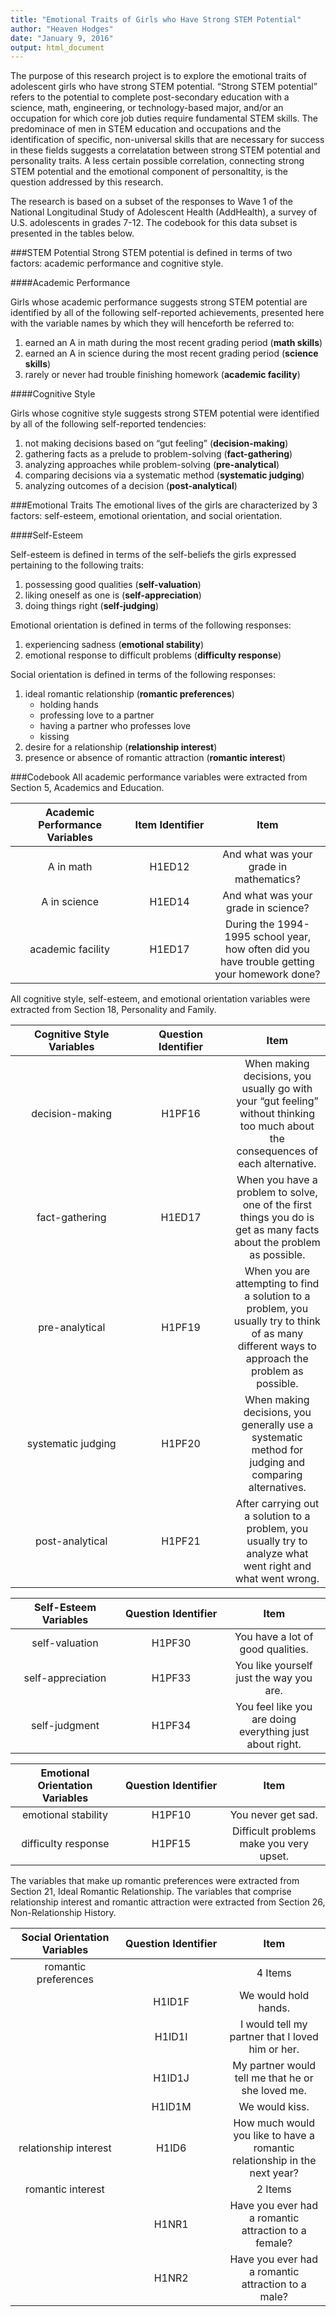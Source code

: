 ```yaml
---
title: "Emotional Traits of Girls who Have Strong STEM Potential"
author: "Heaven Hodges"
date: "January 9, 2016"
output: html_document
---
```

The purpose of this research project is to explore the emotional traits of adolescent girls who have strong STEM potential. "Strong STEM potential" refers to the potential to complete post-secondary education with a science, math, engineering, or technology-based major, and/or an occupation for which core job duties require fundamental STEM skills. The predominace of men in STEM education and occupations and the identification of specific, non-universal skills that are necessary for success in these fields suggests a correlatation between strong STEM potential and personality traits. A less certain possible correlation, connecting strong STEM potential and the emotional component of personaltity, is the question addressed by this research.

The research is based on a subset of the responses to Wave 1 of the National Longitudinal Study of Adolescent Health (AddHealth), a survey of U.S. adolescents in grades 7-12. The codebook for this data subset is presented in the tables below.

###STEM Potential
Strong STEM potential is defined in terms of two factors: academic performance and cognitive style.

####Academic Performance

Girls whose academic performance suggests strong STEM potential are identified by all of the following self-reported achievements, presented here with the variable names by which they will henceforth be referred to:

1. earned an A in math during the most recent grading period (**math skills**)
2. earned an A in science during the most recent grading period (**science skills**)
3. rarely or never had trouble finishing homework (**academic facility**)

####Cognitive Style

Girls whose cognitive style suggests strong STEM potential were identified by all of the following self-reported tendencies:

1. not making decisions based on "gut feeling" (**decision-making**)
2. gathering facts as a prelude to problem-solving (**fact-gathering**)
3. analyzing approaches while problem-solving (**pre-analytical**)
4. comparing decisions via a systematic method (**systematic judging**)
5. analyzing outcomes of a decision (**post-analytical**)

###Emotional Traits
The emotional lives of the girls are characterized by 3 factors: self-esteem, emotional orientation, and social orientation.

####Self-Esteem

Self-esteem is defined in terms of the self-beliefs the girls expressed pertaining to the following traits:

1. possessing good qualities (**self-valuation**)
2. liking oneself as one is   (**self-appreciation**)
3. doing things right (**self-judging**)

Emotional orientation is defined in terms of the following responses:

1. experiencing sadness (**emotional stability**)
2. emotional response to difficult problems (**difficulty response**)

Social orientation is defined in terms of the following responses:

1. ideal romantic relationship (**romantic preferences**)
     + holding hands
     + professing love to a partner
     + having a partner who professes love
     + kissing
2. desire for a relationship (**relationship interest**)
3. presence or absence of romantic attraction (**romantic interest**)

###Codebook
All academic performance variables were extracted from Section 5, Academics and Education.

|Academic Performance Variables|   Item Identifier  |             Item            |
|:----------------------------:|:------------------:|:---------------------------:| 
|         A in math            |      H1ED12        |And what was your grade in mathematics?| 
|        A in science          |      H1ED14        | And what was your grade in science?|
|     academic facility        |      H1ED17        | During the 1994-1995 school year, how often did you have trouble getting your homework done?|

All cognitive style, self-esteem, and emotional orientation variables were extracted from Section 18, Personality and Family.

|Cognitive Style Variables| Question Identifier|        Item        |
|:-----------------------:|:------------------:|:------------------:|
|     decision-making     |      H1PF16        |When making decisions, you usually go with your “gut feeling” without thinking too much about the consequences of each alternative.|
|     fact-gathering      |      H1ED17        |When you have a problem to solve, one of the first things you do is get as many facts about the problem as possible.|
|     pre-analytical      |      H1PF19        |When you are attempting to find a solution to a problem, you usually try to think of as many different ways to approach the problem as possible.|
|    systematic judging   |      H1PF20        |When making decisions, you generally use a systematic method for judging and comparing alternatives.|
|     post-analytical    |       H1PF21        |After carrying out a solution to a problem, you usually try to analyze what went right and what went wrong.|


|Self-Esteem Variables| Question Identifier|        Item        |
|:-------------------:|:------------------:|:------------------:|
|   self-valuation    |      H1PF30        | You have a lot of good qualities.|
|  self-appreciation  |      H1PF33        | You like yourself just the way you are.|
|    self-judgment    |      H1PF34        |You feel like you are doing everything just about right.

        
|Emotional Orientation Variables|Question Identifier| Item      |
|:-------------------:|:------------------:|:------------------:|
| emotional stability |      H1PF10        |You never get sad.  |
| difficulty response |      H1PF15        |Difficult problems make you very upset.|

The variables that make up romantic preferences were extracted from Section 21, Ideal Romantic Relationship. The variables that comprise relationship interest and romantic attraction were extracted from Section 26, Non-Relationship History.

|Social Orientation Variables|Question Identifier|Item         |
|:-------------------:|:------------------:|:------------------:|
| romantic preferences|                    |       4 Items      |
|                     |        H1ID1F      |We would hold hands.|
|                     |        H1ID1I      |I would tell my partner that I loved him or her.|
|                     |        H1ID1J      |My partner would tell me that he or she loved me.|
|                     |        H1ID1M      |We would kiss.|
|relationship interest|        H1ID6       |How much would you like to have a romantic relationship in the next year?|
|  romantic interest  |                    |       2 Items       |
|                     |        H1NR1       |Have you ever had a romantic attraction to a female?|
|                     |        H1NR2       |Have you ever had a romantic attraction to a male?|